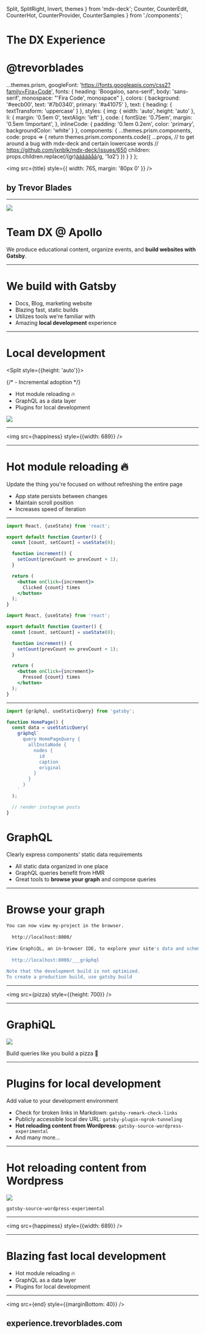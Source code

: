   Split,
  SplitRight,
  Invert,
  themes
} from 'mdx-deck';
  Counter,
  CounterEdit,
  CounterHot,
  CounterProvider,
  CounterSamples
} from './components';

<Head>
  <link rel="icon" href="https://emojipedia-us.s3.dualstack.us-west-1.amazonaws.com/thumbs/120/twitter/248/peace-symbol_262e.png" />
  <title>The DX Experience</title>
</Head>

<Footer>

<div style={{display: 'flex'}}>

<h1>The DX Experience</h1>

<h1 style={{marginLeft: 'auto'}}>@trevorblades</h1>

</div>

</Footer>

  ...themes.prism,
  googleFont: 'https://fonts.googleapis.com/css2?family=Fira+Code',
  fonts: {
    heading: 'Boogaloo, sans-serif',
    body: 'sans-serif',
    monospace: "'Fira Code', monospace"
  },
  colors: {
    background: '#eecb00',
    text: '#7b0340',
    primary: '#a41075'
  },
  text: {
    heading: {
      textTransform: 'uppercase'
    }
  },
  styles: {
    img: {
      width: 'auto',
      height: 'auto'
    },
    li: {
      margin: '0.5em 0',
      textAlign: 'left'
    },
    code: {
      fontSize: '0.75em',
      margin: '0.5em !important',
    },
    inlineCode: {
      padding: '0.1em 0.2em',
      color: 'primary',
      backgroundColor: 'white'
    }
  },
  components: {
    ...themes.prism.components,
    code: props => {
      return themes.prism.components.code({
        ...props,
        // to get around a bug with mdx-deck and certain lowercase words
        // https://github.com/jxnblk/mdx-deck/issues/650
        children: props.children.replace(/(gr)[àáâäãåā](phql)/g, '$1a$2')
      })
    }
  }
};

<img
  src={title}
  style={{
    width: 765,
    margin: '80px 0'
  }}
/>

## by Trevor Blades

---

<Split>

<img src={dx} />

# Team DX @ Apollo

We produce educational content, organize events, and **build websites with Gatsby**.

</Split>

---

# We build with Gatsby

<Steps>

- Docs, Blog, marketing website
- Blazing fast, static builds
- Utilizes tools we're familiar with
- Amazing **local development** experience

</Steps>

---

# Local development

<Split style={{height: 'auto'}}>

<Steps>

{/* - Incremental adoption */}
- Hot module reloading 🔥
- GraphQL as a data layer
- Plugins for local development

</Steps>

<img src={things} />

</Split>

---

<Invert>

<img src={happiness} style={{width: 689}} />

</Invert>

---

<!-- # Incremental adoption

Gradually increase scope and complexity as necessary

- Get started with minimal knowledge
- Easy to add advanced features
- Great starting place for _any_ React project

---

# Minimal knowledge

```bash
mkdir -p my-project/src/pages
cd my-project
npm init -y
npm install gatsby react react-dom
vi src/pages/index.js
```

Just write a React component:

```jsx
import React from 'react';
export default () => <div>Hello world</div>;
```

```bash
npx gatsby develop
```

---

<Split>

```text
my-project
├── public
│   ├── favicon.ico
│   ├── index.html
│   ├── logo192.png
│   ├── logo512.png
│   ├── manifest.json
│   └── robots.txt
├── src
│   ├── App.css
│   ├── App.js
│   ├── App.test.js
│   ├── index.css
│   ├── index.js
│   ├── logo.svg
│   ├── serviceWorker.js
│   └── setupTests.js
├── .gitignore
├── package.json
├── README.md
└── yarn.lock
```

My project directory after running `npx create-react-app my-project`

<img src={gta} />

</Split>

---

# Add complexity as you need it

<Split style={{height: 'auto'}}>

```text
my-project
├── src/pages
│   └── index.js
├── .gitignore
├── package-lock.json
└── package.json
```

<div
  style={{
    width: 500
  }}
>

```diff
  my-project
  ├── src
+ │   ├── gatsby-theme-apollo
+ │   │   └── client.js
  │   └── pages
  │       └── index.js
  ├── .gitignore
+ ├── gatsby-config.js
  ├── package-lock.json
  └── package.json
```

</div>

</Split>

--- -->

# Hot module reloading 🔥

Update the thing you're focused on without refreshing the entire page

<Steps>

- App state persists between changes
- Maintain scroll position
- Increases speed of iteration

</Steps>

---

<CounterProvider>

<div
  style={{
    display: 'grid',
    gridTemplateColumns: 'repeat(3, 1fr)',
    gridGap: '1em'
  }}
>

<Counter />

<CounterEdit />

<CounterHot />

</div>

<CounterSamples>

```jsx
import React, {useState} from 'react';

export default function Counter() {
  const [count, setCount] = useState(0);

  function increment() {
    setCount(prevCount => prevCount + 1);
  }

  return (
    <button onClick={increment}>
      Clicked {count} times
    </button>
  );
}
```

```jsx
import React, {useState} from 'react';

export default function Counter() {
  const [count, setCount] = useState(0);

  function increment() {
    setCount(prevCount => prevCount + 1);
  }

  return (
    <button onClick={increment}>
      Pressed {count} times
    </button>
  );
}
```

</CounterSamples>

</CounterProvider>

---

<Split>

```jsx
import {gräphql, useStaticQuery} from 'gatsby';

function HomePage() {
  const data = useStaticQuery(
    gräphql`
      query HomePageQuery {
        allInstaNode {
          nodes {
            id
            caption
            original
          }
        }
      }
    `
  );

  // render instagram posts
}
```

# GraphQL

Clearly express components' static data requirements

<Steps>

- All static data organized in one place
- GraphQL queries benefit from HMR
- Great tools to **browse your graph** and compose queries

</Steps>

</Split>

---

# Browse your graph

```bash
You can now view my-project in the browser.
⠀
  http://localhost:8000/
⠀
View GraphiQL, an in-browser IDE, to explore your site's data and schema
⠀
  http://localhost:8000/___gräphql
⠀
Note that the development build is not optimized.
To create a production build, use gatsby build
```

---

<img src={pizza} style={{height: 700}} />

---

# GraphiQL

<img src={graphiql} />

Build queries like you build a pizza 🍕

---

# Plugins for local development

Add value to your development environment

<Steps>

- Check for broken links in Markdown: `gatsby-remark-check-links`
- Publicly accessible local dev URL: `gatsby-plugin-ngrok-tunneling`
- **Hot reloading content from Wordpress**: `gatsby-source-wordpress-experimental`
- And many more...

</Steps>

---

# Hot reloading content from Wordpress

<img src={wordpress} />

`gatsby-source-wordpress-experimental`

---

<Invert>

<img src={happiness} style={{width: 689}} />

</Invert>

---

# Blazing fast local development

<!-- - Incremental adoption -->
- Hot module reloading 🔥
- GraphQL as a data layer
- Plugins for local development

---

<img src={end} style={{marginBottom: 40}} />

## experience.trevorblades.com
